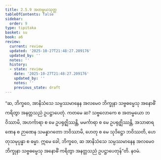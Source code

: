 ```yaml
---
title: 2.5.9 အတမ္မယသုတ္တ
tableOfContents: false
sidebar:
  order: 9
type: tipitaka
basket: su
book: a6
review:
  current: review
  updated: '2025-10-27T21:48:27.209176'
  updated_by: ''
  notes: ''
  history:
  - state: review
    date: '2025-10-27T21:48:27.209176'
    updated_by: ''
    notes: ''
    previous_state: draft
---
```



<ReviewStatus review={frontmatter.review} showDetails={true} />

<HypothesisAnnotation frontmatter={frontmatter} />

<DynamicBreadcrumb />

<Division number="104" book="a6" e="ch" v="16" p="386">

<Paragraph number="732" book="a6">
“ဆ, ဘိက္ခဝေ, အာနိသံသေ သမ္ပဿမာနေန အလမေဝ ဘိက္ခုနာ သဗ္ဗဓမ္မေသု အနောဓိံ ကရိတွာ အနတ္တသညံ ဥပဋ္ဌာပေတုံ. ကတမေ ဆ? သဗ္ဗလောကေ စ အတမ္မယော ဘဝိဿာမိ, အဟင်္ကာရာ စ မေ ဥပရုဇ္ဈိဿန္တိ, မမင်္ကာရာ စ မေ ဥပရုဇ္ဈိဿန္တိ, အသာဓာရဏေန စ ဉာဏေန သမန္နာဂတော ဘဝိဿာမိ, ဟေတု စ မေ သုဒိဋ္ဌော ဘဝိဿတိ, ဟေတုသမုပ္ပန္နာ စ ဓမ္မာ. ဣမေ ခေါ, ဘိက္ခဝေ, ဆ အာနိသံသေ သမ္ပဿမာနေန အလမေဝ ဘိက္ခုနာ သဗ္ဗဓမ္မေသု အနောဓိံ ကရိတွာ အနတ္တသညံ ဥပဋ္ဌာပေတုန်”တိ.

</Paragraph>
</Division>

<Paragraph number="733" type="center" book="a6">
နဝမံ.
</Paragraph>
